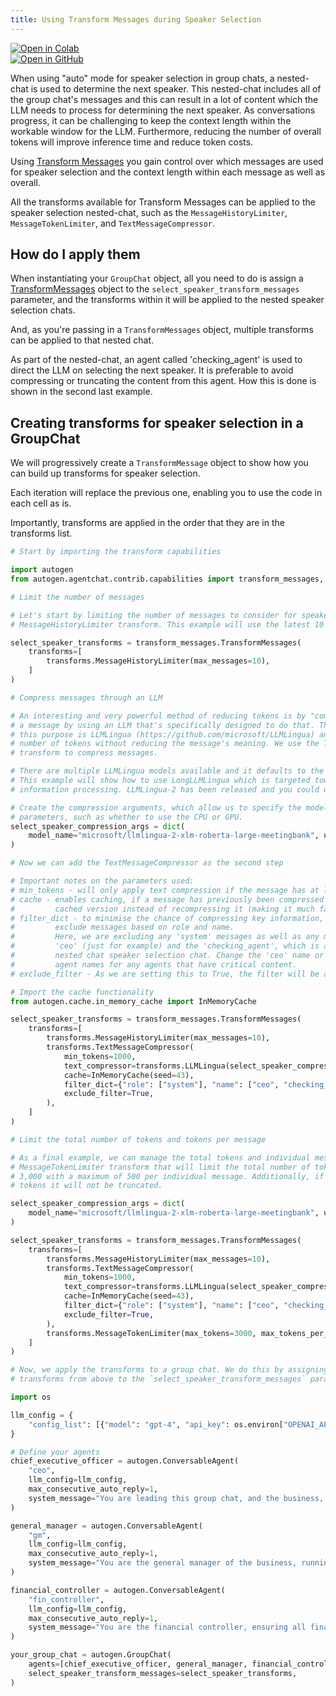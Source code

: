 ```yaml
---
title: Using Transform Messages during Speaker Selection
---
```


<div style={{ display: "inline-block", marginRight: "0px", height: "20px" }}>
  <a
    href="https://colab.research.google.com/github/ag2ai/ag2/blob/main/website/docs/topics/groupchat/transform_messages_speaker_selection.mdx"
    target="_blank"
    style={{ height: "20px", display: "inline-flex", alignItems: "center" }}
  >
    <img
      src="https://colab.research.google.com/assets/colab-badge.svg"
      alt="Open in Colab"
      style={{ height: "20px", pointerEvents: "none" }}
    />
  </a>
</div>
<div style={{ display: "inline-block", height: "20px" }}>
  <a
    href="https://github.com/ag2ai/ag2/blob/main/website/docs/topics/groupchat/transform_messages_speaker_selection.mdx"
    target="_blank"
    style={{ height: "20px", display: "inline-flex", alignItems: "center" }}
  >
    <img
      src="https://img.shields.io/badge/Open%20on%20GitHub-grey?logo=github"
      alt="Open in GitHub"
      style={{ height: "20px", pointerEvents: "none" }}
    />
  </a>
</div>

When using "auto" mode for speaker selection in group chats, a nested-chat is used to determine the next speaker. This nested-chat includes all of the group chat's messages and this can result in a lot of content which the LLM needs to process for determining the next speaker. As conversations progress, it can be challenging to keep the context length within the workable window for the LLM. Furthermore, reducing the number of overall tokens will improve inference time and reduce token costs.

Using [Transform Messages](/docs/topics/handling_long_contexts/intro_to_transform_messages) you gain control over which messages are used for speaker selection and the context length within each message as well as overall.

All the transforms available for Transform Messages can be applied to the speaker selection nested-chat, such as the `MessageHistoryLimiter`, `MessageTokenLimiter`, and `TextMessageCompressor`.

## How do I apply them

When instantiating your `GroupChat` object, all you need to do is assign a [TransformMessages](/docs/reference/agentchat/contrib/capabilities/transform_messages#transformmessages) object to the `select_speaker_transform_messages` parameter, and the transforms within it will be applied to the nested speaker selection chats.

And, as you're passing in a `TransformMessages` object, multiple transforms can be applied to that nested chat.

As part of the nested-chat, an agent called 'checking_agent' is used to direct the LLM on selecting the next speaker. It is preferable to avoid compressing or truncating the content from this agent. How this is done is shown in the second last example.

## Creating transforms for speaker selection in a GroupChat

We will progressively create a `TransformMessage` object to show how you can build up transforms for speaker selection.

Each iteration will replace the previous one, enabling you to use the code in each cell as is.

Importantly, transforms are applied in the order that they are in the transforms list.

```python
# Start by importing the transform capabilities

import autogen
from autogen.agentchat.contrib.capabilities import transform_messages, transforms
```

```python
# Limit the number of messages

# Let's start by limiting the number of messages to consider for speaker selection using a
# MessageHistoryLimiter transform. This example will use the latest 10 messages.

select_speaker_transforms = transform_messages.TransformMessages(
    transforms=[
        transforms.MessageHistoryLimiter(max_messages=10),
    ]
)
```

```python
# Compress messages through an LLM

# An interesting and very powerful method of reducing tokens is by "compressing" the text of
# a message by using an LLM that's specifically designed to do that. The default LLM used for
# this purpose is LLMLingua (https://github.com/microsoft/LLMLingua) and it aims to reduce the
# number of tokens without reducing the message's meaning. We use the TextMessageCompressor
# transform to compress messages.

# There are multiple LLMLingua models available and it defaults to the first version, LLMLingua.
# This example will show how to use LongLLMLingua which is targeted towards long-context
# information processing. LLMLingua-2 has been released and you could use that as well.

# Create the compression arguments, which allow us to specify the model and other related
# parameters, such as whether to use the CPU or GPU.
select_speaker_compression_args = dict(
    model_name="microsoft/llmlingua-2-xlm-roberta-large-meetingbank", use_llmlingua2=True, device_map="cpu"
)

# Now we can add the TextMessageCompressor as the second step

# Important notes on the parameters used:
# min_tokens - will only apply text compression if the message has at least 1,000 tokens
# cache - enables caching, if a message has previously been compressed it will use the
#         cached version instead of recompressing it (making it much faster)
# filter_dict - to minimise the chance of compressing key information, we can include or
#         exclude messages based on role and name.
#         Here, we are excluding any 'system' messages as well as any messages from
#         'ceo' (just for example) and the 'checking_agent', which is an agent in the
#         nested chat speaker selection chat. Change the 'ceo' name or add additional
#         agent names for any agents that have critical content.
# exclude_filter - As we are setting this to True, the filter will be an exclusion filter.

# Import the cache functionality
from autogen.cache.in_memory_cache import InMemoryCache

select_speaker_transforms = transform_messages.TransformMessages(
    transforms=[
        transforms.MessageHistoryLimiter(max_messages=10),
        transforms.TextMessageCompressor(
            min_tokens=1000,
            text_compressor=transforms.LLMLingua(select_speaker_compression_args, structured_compression=True),
            cache=InMemoryCache(seed=43),
            filter_dict={"role": ["system"], "name": ["ceo", "checking_agent"]},
            exclude_filter=True,
        ),
    ]
)
```

```python
# Limit the total number of tokens and tokens per message

# As a final example, we can manage the total tokens and individual message tokens. We have added a
# MessageTokenLimiter transform that will limit the total number of tokens for the messages to
# 3,000 with a maximum of 500 per individual message. Additionally, if a message is less than 300
# tokens it will not be truncated.

select_speaker_compression_args = dict(
    model_name="microsoft/llmlingua-2-xlm-roberta-large-meetingbank", use_llmlingua2=True, device_map="cpu"
)

select_speaker_transforms = transform_messages.TransformMessages(
    transforms=[
        transforms.MessageHistoryLimiter(max_messages=10),
        transforms.TextMessageCompressor(
            min_tokens=1000,
            text_compressor=transforms.LLMLingua(select_speaker_compression_args, structured_compression=True),
            cache=InMemoryCache(seed=43),
            filter_dict={"role": ["system"], "name": ["ceo", "checking_agent"]},
            exclude_filter=True,
        ),
        transforms.MessageTokenLimiter(max_tokens=3000, max_tokens_per_message=500, min_tokens=300),
    ]
)
```

```python
# Now, we apply the transforms to a group chat. We do this by assigning the message
# transforms from above to the `select_speaker_transform_messages` parameter on the GroupChat.

import os

llm_config = {
    "config_list": [{"model": "gpt-4", "api_key": os.environ["OPENAI_API_KEY"]}],
}

# Define your agents
chief_executive_officer = autogen.ConversableAgent(
    "ceo",
    llm_config=llm_config,
    max_consecutive_auto_reply=1,
    system_message="You are leading this group chat, and the business, as the chief executive officer.",
)

general_manager = autogen.ConversableAgent(
    "gm",
    llm_config=llm_config,
    max_consecutive_auto_reply=1,
    system_message="You are the general manager of the business, running the day-to-day operations.",
)

financial_controller = autogen.ConversableAgent(
    "fin_controller",
    llm_config=llm_config,
    max_consecutive_auto_reply=1,
    system_message="You are the financial controller, ensuring all financial matters are managed accordingly.",
)

your_group_chat = autogen.GroupChat(
    agents=[chief_executive_officer, general_manager, financial_controller],
    select_speaker_transform_messages=select_speaker_transforms,
)
```
